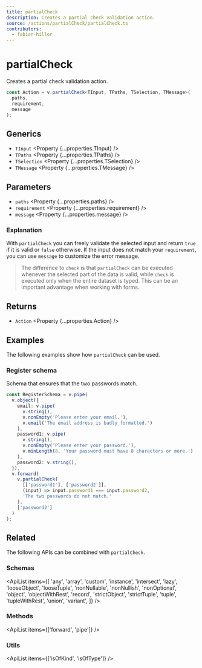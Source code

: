 ```yaml
---
title: partialCheck
description: Creates a partial check validation action.
source: /actions/partialCheck/partialCheck.ts
contributors:
  - fabian-hiller
---
```



# partialCheck

Creates a partial check validation action.

```ts
const Action = v.partialCheck<TInput, TPaths, TSelection, TMessage>(
  paths,
  requirement,
  message
);
```

## Generics

- `TInput` <Property {...properties.TInput} />
- `TPaths` <Property {...properties.TPaths} />
- `TSelection` <Property {...properties.TSelection} />
- `TMessage` <Property {...properties.TMessage} />

## Parameters

- `paths` <Property {...properties.paths} />
- `requirement` <Property {...properties.requirement} />
- `message` <Property {...properties.message} />

### Explanation

With `partialCheck` you can freely validate the selected input and return `true` if it is valid or `false` otherwise. If the input does not match your `requirement`, you can use `message` to customize the error message.

> The difference to <Link href='../check/'>`check`</Link> is that `partialCheck` can be executed whenever the selected part of the data is valid, while <Link href='../check/'>`check`</Link> is executed only when the entire dataset is typed. This can be an important advantage when working with forms.

## Returns

- `Action` <Property {...properties.Action} />

## Examples

The following examples show how `partialCheck` can be used.

### Register schema

Schema that ensures that the two passwords match.

```ts
const RegisterSchema = v.pipe(
  v.object({
    email: v.pipe(
      v.string(),
      v.nonEmpty('Please enter your email.'),
      v.email('The email address is badly formatted.')
    ),
    password1: v.pipe(
      v.string(),
      v.nonEmpty('Please enter your password.'),
      v.minLength(8, 'Your password must have 8 characters or more.')
    ),
    password2: v.string(),
  }),
  v.forward(
    v.partialCheck(
      [['password1'], ['password2']],
      (input) => input.password1 === input.password2,
      'The two passwords do not match.'
    ),
    ['password2']
  )
);
```

## Related

The following APIs can be combined with `partialCheck`.

### Schemas

<ApiList
  items={[
    'any',
    'array',
    'custom',
    'instance',
    'intersect',
    'lazy',
    'looseObject',
    'looseTuple',
    'nonNullable',
    'nonNullish',
    'nonOptional',
    'object',
    'objectWithRest',
    'record',
    'strictObject',
    'strictTuple',
    'tuple',
    'tupleWithRest',
    'union',
    'variant',
  ]}
/>

### Methods

<ApiList items={['forward', 'pipe']} />

### Utils

<ApiList items={['isOfKind', 'isOfType']} />
